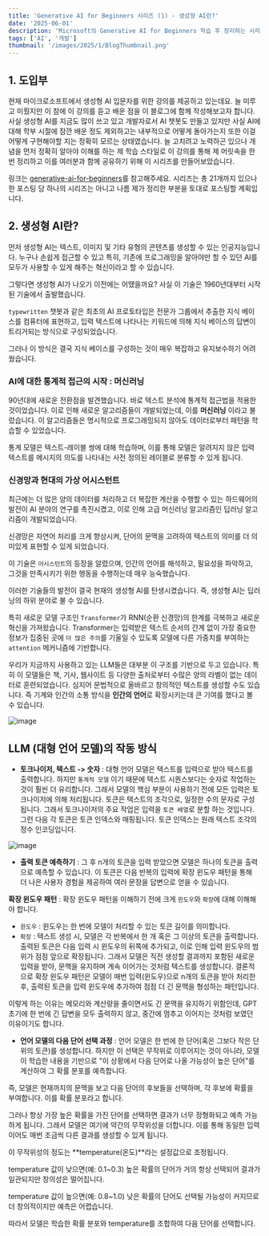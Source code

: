 ```yaml
---
title: 'Generative AI for Beginners 시리즈 (1) - 생성형 AI란?'
date: '2025-06-01'
description: 'Microsoft의 Generative AI for Beginners 학습 후 정리하는 시리즈의 첫 번째 포스트입니다.'
tags: ['AI', '개발']
thumbnail: '/images/2025/1/BlogThumbnail.png'
---
```


## 1. 도입부

현재 마이크로소프트에서 생성형 AI 입문자를 위한 강의를 제공하고 있는데요. 늘 미루고 미뤘지만 이 참에 이 강의를 듣고 배운 점을 이 블로그에 함께 작성해보고자 합니다.
사실 생성형 AI를 지금도 많이 쓰고 있고 개발자로서 AI 챗봇도 만들고 있지만 사실 AI에 대해 학부 시절에 잠깐 배운 정도 제외하고는 내부적으로 어떻게 돌아가는지 또한 이걸 어떻게 구현해야할 지는 
정확히 모르는 상태였습니다. 늘 고치려고 노력하곤 있으나 개념을 먼저 정확히 알아야 이해를 하는 제 학습 스타일로 이 강의를 통해 제 머릿속을 한 번 정리하고 이를 여러분과 함께 공유하기 위해 이 시리즈를 만들어보았습니다.

링크는 [generative-ai-for-beginners](https://github.com/microsoft/generative-ai-for-beginners)를 참고해주세요.
시리즈는 총 21개까지 있으나 한 포스팅 당 하나의 시리즈는 아니고 나름 제가 정리한 부분을 토대로 포스팅할 계획입니다.

## 2. 생성형 AI란?

먼저 생성형 AI는 텍스트, 이미지 및 기타 유형의 콘텐츠를 생성할 수 있는 인공지능입니다.
누구나 손쉽게 접근할 수 있고 특히, 기존에 프로그래밍을 알아야만 할 수 있던 AI를 모두가 사용할 수 있게 해주는 혁신이라고 할 수 있습니다.

그렇다면 생성형 AI가 나오기 이전에는 어땠을까요?
사실 이 기술은 1960년대부터 시작된 기술에서 출발했습니다.

`typewritten` 챗봇과 같은 최초의 AI 프로토타입은 전문가 그룹에서 추출한 지식 베이스를 컴퓨터에 표현하고, 입력 텍스트에 나타나는 키워드에 의해 지식 베이스의 답변이 트리거되는 방식으로 구성되었습니다.

그러나 이 방식은 결국 지식 베이스를 구성하는 것이 매우 복잡하고 유지보수하기 어려웠습니다.

### AI에 대한 통계적 접근의 시작 : 머신러닝

90년대에 새로운 전환점을 발견했습니다. 바로 텍스트 분석에 통계적 접근법을 적용한 것이었습니다. 이로 인해 새로운 알고리즘들이 개발되었는데, 이를 **머신러닝** 이라고 불렀습니다.
이 알고리즘들은 명시적으로 프로그래밍되지 않아도 데이터로부터 패턴을 학습할 수 있었습니다.

통계 모델은 텍스트-레이블 쌍에 대해 학습하며, 이를 통해 모델은 알려지지 않은 입력 텍스트를 메시지의 의도를 나타내는 사전 정의된 레이블로 분류할 수 있게 됩니다.

### 신경망과 현대의 가상 어시스턴트

최근에는 더 많은 양의 데이터를 처리하고 더 복잡한 계산을 수행할 수 있는 하드웨어의 발전이 AI 분야의 연구를 촉진시켰고, 이로 인해 고급 머신러닝 알고리즘인
딥러닝 알고리즘이 개발되었습니다.

신경망은 자연어 처리를 크게 향상시켜, 단어의 문맥을 고려하여 텍스트의 의미를 더 의미있게 표현할 수 있게 되었습니다.

이 기술은 `어시스턴트`의 등장을 알렸으며, 인간의 언어를 해석하고, 필요성을 파악하고, 그것을 만족시키기 위한 행동을 수행하는데 매우 능숙했습니다.

이러한 기술들의 발전이 결국 현재의 생성형 AI를 탄생시켰습니다. 즉, 생성형 AI는 딥러닝의 하위 분야로 불 수 있습니다.

특히 새로운 모델 구조인 `Transformer`가 RNN(순환 신경망)의 한계를 극복하고 새로운 혁신을 가져왔습니다.
Transformer는 입력받은 텍스트 순서의 간계 없이 가장 중요한 정보가 집중된 곳에 `더 많은 주의`를 기울일 수 있도록 모델에 다른 가중치를 부여하는 `attention` 메커니즘에 기반합니다.

우리가 지금까지 사용하고 있는 LLM들은 대부분 이 구조를 기반으로 두고 있습니다. 특히 이 모델들은 책, 기사, 웹사이트 등 다양한 출처로부터 수많은 양의 라벨이 없는 데이터로 훈련되었습니다.
심지어 문법적으로 올바르고 창의적인 텍스트를 생성할 수도 있습니다. 즉 기계와 인간의 소통 방식을 **인간의 언어**로 확장시키는데 큰 기여를 했다고 볼 수 있습니다.

![image](/images/2025/9/Ai-diagram.png)

## LLM (대형 언어 모델)의 작동 방식

- **토크나이저, 텍스트 -> 숫자** : 대형 언어 모델은 텍스트를 입력으로 받아 텍스트를 출력합니다. 하지만 `통계적 모델` 이기 때문에 텍스트 시퀀스보다는 숫자로 작업하는 것이 훨씬 더 유리합니다.
그래서 모델의 핵심 부분이 사용하기 전에 모든 입력은 토크나이저에 의해 처리됩니다. 토큰은 텍스트의 조각으로, 일정한 수의 문자로 구성됩니다. 그래서 토크나이저의 주요 작업은 입력을 `토큰 배열`로 분할 하는 것입니다.
그런 다음 각 토큰은 토큰 인덱스와 매핑됩니다. 토큰 인덱스는 원래 텍스트 조각의 정수 인코딩입니다.

![image](/images/2025/9/tokenizer-example.png)

- **출력 토큰 예측하기** : 그 후 n개의 토큰을 입력 받았으면 모델은 하나의 토큰을 출력으로 예측할 수 있습니다. 이 토큰은 다음 반복의 입력에 확장 윈도우 패턴을 통해 더 나은 사용자 경험을 제공하여 여러 문장을 답변으로 얻을 수 있습니다.

**확장 윈도우 패턴** : 확장 윈도우 패턴을 이해하기 전에 크게 `윈도우`와 `확장`에 대해 이해해야 합니다.
 - `윈도우` : 윈도우는 한 번에 모델이 처리할 수 있는 토큰 길이를 의미합니다.
 - `확장` : 텍스트 생성 시, 모델은 각 반복에서 한 개 혹은 그 이상의 토큰을 출력합니다. 출력된 토큰은 다음 입력 시 윈도우의 뒤쪽에 추가되고, 이로 인해 입력 윈도우의 범위가 점점 앞으로 확장됩니다. 그래서 모델은 직전 생성할 결과까지 포함된 새로운 입력을 받아, 문맥을 유지하며 계속 이어가는 것처럼 텍스트를 생성합니다.
 결론적으로 확장 윈도우 패턴은 모델이 매번 입력(윈도우)으로 n개의 토큰을 받아 처리한 후, 출력된 토큰을 입력 윈도우에 추가하여 점점 더 긴 문맥을 형성하는 패턴입니다.

 이렇게 하는 이유는 메모리와 계산량을 줄이면서도 긴 문맥을 유지하기 위함인데, GPT 초기에 한 번에 긴 답변을 모두 출력하지 않고, 중간에 멈추고 이어지는 것처럼 보였던 이유이기도 합니다.

 - **언어 모델의 다음 단어 선택 과정** : 언어 모델은 한 번에 한 단어(혹은 그보다 작은 단위의 토큰)를 생성합니다. 하지만 이 선택은 무작위로 이루어지는 것이 아니라, 모델이 학습한 내용을 기반으로 "이 상황에서 다음 단어로 나올 가능성이 높은 단어"를 계산하여 그 확률 분포를 예측합니다.

즉, 모델은 현재까지의 문맥을 보고 다음 단어의 후보들을 선택하며, 각 후보에 확률을 부여합니다. 이를 확률 분포라고 합니다.

그러나 항상 가장 높은 확률을 가진 단어를 선택하면 결과가 너무 정형화되고 예측 가능하게 됩니다. 그래서 모델은 여기에 약간의 무작위성을 더합니다. 이를 통해 동일한 입력이어도 매번 조금씩 다른 결과를 생성할 수 있게 됩니다.

이 무작위성의 정도는 **temperature(온도)**라는 설정값으로 조정됩니다.

temperature 값이 낮으면(예: 0.1~0.3) 높은 확률의 단어가 거의 항상 선택되어 결과가 일관되지만 창의성은 떨어집니다.

temperature 값이 높으면(예: 0.8~1.0) 낮은 확률의 단어도 선택될 가능성이 커지므로 더 창의적이지만 예측은 어렵습니다.

따라서 모델은 학습한 확률 분포와 temperature를 조합하여 다음 단어를 선택합니다.


